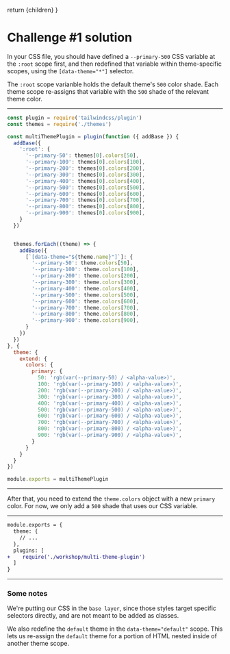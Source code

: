 

  return <MarkdownWrapper>{children}</MarkdownWrapper>
}

# Challenge #1 solution

In your CSS file, you should have defined a `--primary-500` CSS variable at the `:root` scope first, and then redefined that variable within theme-specific scopes, using the `[data-theme="*"]` selector.

The `:root` scope varianble holds the default theme's `500` color shade. Each theme scope re-assigns that variable with the `500` shade of the relevant theme color.

---

<Reveal fileName="multi-theme-plugin.js">

```js
const plugin = require('tailwindcss/plugin')
const themes = require('./themes')

const multiThemePlugin = plugin(function ({ addBase }) {
  addBase({
    ':root': {
      '--primary-50': themes[0].colors[50],
      '--primary-100': themes[0].colors[100],
      '--primary-200': themes[0].colors[200],
      '--primary-300': themes[0].colors[300],
      '--primary-400': themes[0].colors[400],
      '--primary-500': themes[0].colors[500],
      '--primary-600': themes[0].colors[600],
      '--primary-700': themes[0].colors[700],
      '--primary-800': themes[0].colors[800],
      '--primary-900': themes[0].colors[900],
    }
  })


  themes.forEach((theme) => {
    addBase({
      [`[data-theme="${theme.name}"]`]: {
        '--primary-50': theme.colors[50],
        '--primary-100': theme.colors[100],
        '--primary-200': theme.colors[200],
        '--primary-300': theme.colors[300],
        '--primary-400': theme.colors[400],
        '--primary-500': theme.colors[500],
        '--primary-600': theme.colors[600],
        '--primary-700': theme.colors[700],
        '--primary-800': theme.colors[800],
        '--primary-900': theme.colors[900],
      }
    })
  })
}, {
  theme: {
    extend: {
      colors: {
        primary: {
          50: 'rgb(var(--primary-50) / <alpha-value>)',
          100: 'rgb(var(--primary-100) / <alpha-value>)',
          200: 'rgb(var(--primary-200) / <alpha-value>)',
          300: 'rgb(var(--primary-300) / <alpha-value>)',
          400: 'rgb(var(--primary-400) / <alpha-value>)',
          500: 'rgb(var(--primary-500) / <alpha-value>)',
          600: 'rgb(var(--primary-600) / <alpha-value>)',
          700: 'rgb(var(--primary-700) / <alpha-value>)',
          800: 'rgb(var(--primary-800) / <alpha-value>)',
          900: 'rgb(var(--primary-900) / <alpha-value>)',
        }
      }
    }
  }
})

module.exports = multiThemePlugin
```

</Reveal>

---

After that, you need to extend the `theme.colors` object with a new `primary` color. For now, we only add a `500` shade that uses our CSS variable.

---

<Reveal fileName="tailwind.config.js">

```diff
module.exports = {
  theme: {
    // ...
  },
  plugins: [
+    require('./workshop/multi-theme-plugin')
  ]
}
```

</Reveal>

---

### Some notes

We're putting our CSS in the `base layer`, since those styles target specific selectors directly, and are not meant to be added as classes.

We also redefine the `default` theme in the `data-theme="default"` scope. This lets us re-assign the `default` theme for a portion of HTML nested inside of another theme scope.
